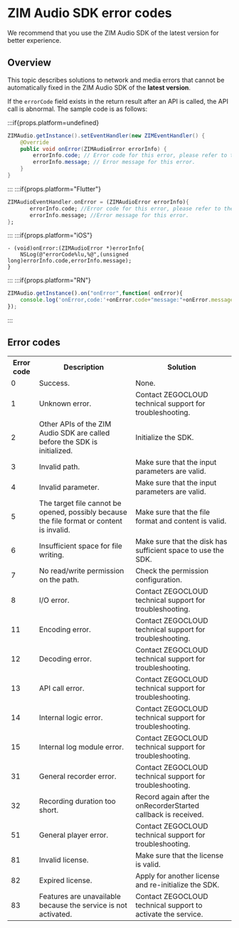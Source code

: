 # ZIM Audio SDK error codes



We recommend that you use the ZIM Audio SDK of the latest version for better experience.

## Overview

This topic describes solutions to network and media errors that cannot be automatically fixed in the ZIM Audio SDK of the **latest version**.

If the `errorCode` field exists in the return result after an API is called, the API call is abnormal. The sample code is as follows:

:::if{props.platform=undefined}
```java
ZIMAudio.getInstance().setEventHandler(new ZIMEventHandler() {
    @Override
    public void onError(ZIMAudioError errorInfo) {
        errorInfo.code; // Error code for this error, please refer to the official website error code table for handling.
        errorInfo.message; // Error message for this error.
    }
}
```
:::
:::if{props.platform="Flutter"}
```dart
ZIMAudioEventHandler.onError = (ZIMAudioError errorInfo){
       errorInfo.code; //Error code for this error, please refer to the official website error code table for handling.
       errorInfo.message; //Error message for this error.
};
```
:::
:::if{props.platform="iOS"}
```objc
- (void)onError:(ZIMAudioError *)errorInfo{
    NSLog(@"errorCode%lu,%@",(unsigned long)errorInfo.code,errorInfo.message);
}
```
:::
:::if{props.platform="RN"}
```js
ZIMAudio.getInstance().on("onError",function( onError){
    console.log('onError,code:'+onError.code+"message:"+onError.message);
});
```
:::

## Error codes

<table>
<tbody><tr>
<th>Error code</th>
<th>Description</th>
<th>Solution</th>
</tr>
<tr>
<td>0</td>
<td>Success. </td>
<td>None. </td>
</tr>
<tr>
<td>1</td>
<td>Unknown error.</td>
<td>Contact ZEGOCLOUD technical support for troubleshooting. </td>
</tr>
<tr>
<td>2</td>
<td>Other APIs of the ZIM Audio SDK are called before the SDK is initialized. </td>
<td>Initialize the SDK. </td>
</tr>
<tr>
<td>3</td>
<td>Invalid path. </td>
<td>Make sure that the input parameters are valid. </td>
</tr>
<tr>
<td>4</td>
<td>Invalid parameter. </td>
<td>Make sure that the input parameters are valid. </td>
</tr>
<tr>
<td>5</td>
<td>The target file cannot be opened, possibly because the file format or content is invalid. </td>
<td>Make sure that the file format and content is valid. </td>
</tr>
<tr>
<td>6</td>
<td>Insufficient space for file writing. </td>
<td>Make sure that the disk has sufficient space to use the SDK. </td>
</tr>
<tr>
<td>7</td>
<td>No read/write permission on the path. </td>
<td>Check the permission configuration. </td>
</tr>
<tr>
<td>8</td>
<td>I/O error. </td>
<td>Contact ZEGOCLOUD technical support for troubleshooting. </td>
</tr>
<tr>
<td>11</td>
<td>Encoding error. </td>
<td>Contact ZEGOCLOUD technical support for troubleshooting. </td>
</tr>
<tr>
<td>12</td>
<td>Decoding error. </td>
<td>Contact ZEGOCLOUD technical support for troubleshooting. </td>
</tr>
<tr>
<td>13</td>
<td>API call error. </td>
<td>Contact ZEGOCLOUD technical support for troubleshooting. </td>
</tr>
<tr>
<td>14</td>
<td>Internal logic error. </td>
<td>Contact ZEGOCLOUD technical support for troubleshooting. </td>
</tr>
<tr>
<td>15</td>
<td>Internal log module error. </td>
<td>Contact ZEGOCLOUD technical support for troubleshooting. </td>
</tr>
<tr>
<td>31</td>
<td>General recorder error. </td>
<td>Contact ZEGOCLOUD technical support for troubleshooting. </td>
</tr>
<tr>
<td>32</td>
<td>Recording duration too short. </td>

<td>Record again after the onRecorderStarted callback is received. </td>

</tr>
<tr>
<td>51</td>
<td>General player error. </td>
<td>Contact ZEGOCLOUD technical support for troubleshooting. </td>
</tr>
<tr>
<td>81</td>
<td>Invalid license. </td>
<td>Make sure that the license is valid. </td>
</tr>
<tr>
<td>82</td>
<td>Expired license. </td>
<td>Apply for another license and re-initialize the SDK. </td>
</tr>
<tr>
<td>83</td>
<td>Features are unavailable because the service is not activated. </td>
<td>Contact ZEGOCLOUD technical support to activate the service. </td>
</tr>
</tbody></table>





